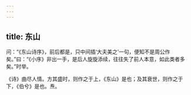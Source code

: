 ```yaml
---
---
---
```

title: 东山
---







问：“《东山诗序》，前后都是，只中间插‘大夫美之’一句，便知不是周公作矣。”曰：“《小序》非出一手，是后人旋旋添续，往往失了前人本意，如此类者多矣。”时举。

《诗》曲尽人情。方其盛时，则作之于上，《东山》是也；及其衰世，则作之于下，《伯兮》是也。焘。